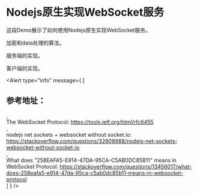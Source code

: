 
# Nodejs原生实现WebSocket服务

这段Demo展示了如何使用Nodejs原生实现WebSocket服务。

加密和data处理的算法。
<UtilsExample />

服务端的实现。
<WebsocketServerExample />

客户端的实现。
<WebsocketClientExample />

<Alert type="info"
  message={ [
    <h2 key="cankaodizhi" className="mb-0 py-[8px] text-[16px]">参考地址：</h2>,
    <div key="rfc6455" className="py-[8px]">
      The WebSocket Protocol:
      <a href="https://tools.ietf.org/html/rfc6455" target="_blank" rel="noopener noreferrer">
        https://tools.ietf.org/html/rfc6455
      </a>
    </div>,
    <div key="rfc6455" className="py-[8px]">
      nodejs net sockets + websocket without socket.io:
      <a href="https://stackoverflow.com/questions/32808988/nodejs-net-sockets-websocket-without-socket-io"
        target="_blank"
        rel="noopener noreferrer"
      >
        https://stackoverflow.com/questions/32808988/nodejs-net-sockets-websocket-without-socket-io
      </a>
    </div>,
    <div key="stackoverflow" className="py-[8px]">
      What does "258EAFA5-E914-47DA-95CA-C5AB0DC85B11" means in WebSocket Protocol:
      <a href="https://stackoverflow.com/questions/13456017/what-does-258eafa5-e914-47da-95ca-c5ab0dc85b11-means-in-websocket-protocol"
        target="_blank"
        rel="noopener noreferrer"
      >
        https://stackoverflow.com/questions/13456017/what-does-258eafa5-e914-47da-95ca-c5ab0dc85b11-means-in-websocket-protocol
      </a>
    </div>
  ] }
/>